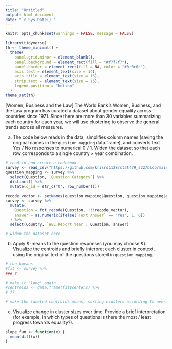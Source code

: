 ```yaml
---
title: "Untitled"
output: html_document
date: "`r Sys.Date()`"
---
```


```r
knitr::opts_chunk$set(warnings = FALSE, message = FALSE)
```

```r
library(tidyverse)
th <- theme_minimal() + 
  theme(
    panel.grid.minor = element_blank(),
    panel.background = element_rect(fill = "#f7f7f7"),
    panel.border = element_rect(fill = NA, color = "#0c0c0c"),
    axis.text = element_text(size = 14),
    axis.title = element_text(size = 16),
    strip.text = element_text(size = 16),
    legend.position = "bottom"
  )
theme_set(th)
```

[Women, Business and the Law] The World Bank's Women, Business, and the Law
program has curated a dataset about gender equality across countries since 1971.
Since there are more than 30 variables summarizing each country for each year,
we will use clustering to observe the general trends across all measures.

a. The code below reads in the data, simplifies column names (saving the
original names in the `question_mapping` data.frame), and converts text Yes
/ No responses to numerical 0 / 1. Widen the dataset so that each row
corresponds to a single country $\times$ year combination.

```r
# read in and create a codebook
survey <- read_csv("https://github.com/krisrs1128/stat479_s22/blob/main/_slides/week9/exercises/Viz5-July-2020-economic-empowerement.csv?raw=true")
question_mapping <- survey %>%
  select(Question, `Question Category`) %>%
  distinct() %>%
  mutate(q_id = str_c("Q", row_number()))

recode_vector <- setNames(question_mapping$Question, question_mapping$q_id)
survey <- survey %>%
  mutate(
    Question = fct_recode(Question, !!!recode_vector),
    answer = as.numeric(ifelse(`Text Answer` == "Yes", 1, 0))
  ) %>%
  select(Country, `WBL Report Year`, Question, answer)

# widen the dataset here
```

b. Apply $K$-means to the question responses (you may choose $K$). Visualize
the centroids and briefly interpret each cluster in context, using the
original text of the questions stored in `question_mapping`.

```r
# run kmeans
#fit <- survey %>%
### ?
  
# make it "long" again
#centroids <- data.frame(fit$centers) %>%
# ??
```

```r
# make the faceted centroids means, sorting clusters according to averages
```
    
c. Visualize change in cluster sizes over time. Provide a brief
interpretation (for example, in which types of questions is there the most /
least progress towards equality?).

```r
slope_fun <- function(x) {
  mean(diff(x))
}
  
```